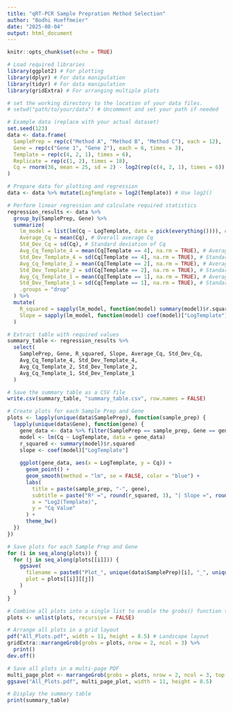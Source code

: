 ```yaml
---
title: "qRT-PCR Sample Prepration Method Selection"
author: "Bodhi Hueffmeier"
date: "2025-08-04"
output: html_document
---
```


```r
knitr::opts_chunk$set(echo = TRUE)
```

```r
# Load required libraries
library(ggplot2) # For plotting
library(dplyr) # For data manipulation
library(tidyr) # For data manipulation
library(gridExtra) # For arranging multiple plots

# set the working directory to the location of your data files.
# setwd("path/to/your/data") # Uncomment and set your path if needed

# Example data (replace with your actual dataset)
set.seed(123)
data <- data.frame(
  SamplePrep = rep(c("Method A", "Method B", "Method C"), each = 12),
  Gene = rep(c("Gene 1", "Gene 2"), each = 6, times = 3),
  Template = rep(c(4, 2, 1), times = 6),
  Replicate = rep(c(1, 2), times = 18),
  Cq = rnorm(36, mean = 25, sd = 2) - log2(rep(c(4, 2, 1), times = 6)) * 3
)

# Prepare data for plotting and regression
data <- data %>% mutate(LogTemplate = log2(Template)) # Use log2()

# Perform linear regression and calculate required statistics
regression_results <- data %>%
  group_by(SamplePrep, Gene) %>%
  summarize(
    lm_model = list(lm(Cq ~ LogTemplate, data = pick(everything()))), # Linear model
    Average_Cq = mean(Cq), # Overall average Cq
    Std_Dev_Cq = sd(Cq), # Standard deviation of Cq
    Avg_Cq_Template_4 = mean(Cq[Template == 4], na.rm = TRUE), # Average Cq for Template = 4
    Std_Dev_Template_4 = sd(Cq[Template == 4], na.rm = TRUE), # Standard deviation for Template = 4
    Avg_Cq_Template_2 = mean(Cq[Template == 2], na.rm = TRUE), # Average Cq for Template = 2
    Std_Dev_Template_2 = sd(Cq[Template == 2], na.rm = TRUE), # Standard deviation for Template = 2
    Avg_Cq_Template_1 = mean(Cq[Template == 1], na.rm = TRUE), # Average Cq for Template = 1
    Std_Dev_Template_1 = sd(Cq[Template == 1], na.rm = TRUE), # Standard deviation for Template = 1
    .groups = "drop"
  ) %>%
  mutate(
    R_squared = sapply(lm_model, function(model) summary(model)$r.squared), # Extract R²
    Slope = sapply(lm_model, function(model) coef(model)["LogTemplate"]) # Extract slope
  )

# Extract table with required values
summary_table <- regression_results %>%
  select(
    SamplePrep, Gene, R_squared, Slope, Average_Cq, Std_Dev_Cq,
    Avg_Cq_Template_4, Std_Dev_Template_4,
    Avg_Cq_Template_2, Std_Dev_Template_2,
    Avg_Cq_Template_1, Std_Dev_Template_1
  )

# Save the summary table as a CSV file
write.csv(summary_table, "summary_table.csv", row.names = FALSE)

# Create plots for each Sample Prep and Gene
plots <- lapply(unique(data$SamplePrep), function(sample_prep) {
  lapply(unique(data$Gene), function(gene) {
    gene_data <- data %>% filter(SamplePrep == sample_prep, Gene == gene)
    model <- lm(Cq ~ LogTemplate, data = gene_data)
    r_squared <- summary(model)$r.squared
    slope <- coef(model)["LogTemplate"]
    
    ggplot(gene_data, aes(x = LogTemplate, y = Cq)) +
      geom_point() +
      geom_smooth(method = "lm", se = FALSE, color = "blue") +
      labs(
        title = paste(sample_prep, "-", gene),
        subtitle = paste("R² =", round(r_squared, 3), "| Slope =", round(slope, 3)),
        x = "Log2(Template)",
        y = "Cq Value"
      ) +
      theme_bw()
  })
})

# Save plots for each Sample Prep and Gene
for (i in seq_along(plots)) {
  for (j in seq_along(plots[[i]])) {
    ggsave(
      filename = paste0("Plot_", unique(data$SamplePrep)[i], "_", unique(data$Gene)[j], ".png"),
      plot = plots[[i]][[j]]
    )
  }
}

# Combine all plots into a single list to enable the grobs() function to handle them correctly
plots <- unlist(plots, recursive = FALSE)

# Arrange all plots in a grid layout
pdf("All_Plots.pdf", width = 11, height = 8.5) # Landscape layout
gridExtra::marrangeGrob(grobs = plots, nrow = 2, ncol = 3) %>% 
  print()
dev.off()

# Save all plots in a multi-page PDF
multi_page_plot <- marrangeGrob(grobs = plots, nrow = 2, ncol = 3, top = "qRT-PCR Sample Preparation Method Selection Plots")
ggsave("All_Plots.pdf", multi_page_plot, width = 11, height = 8.5)

# Display the summary table
print(summary_table)
```

